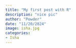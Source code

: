 ```yaml
---
title: "My first post with R"
description: "nice pic"
author: "Powder"
date: "11/20/2024"
image: isha.jpg
categories:
- Isha
---
```

